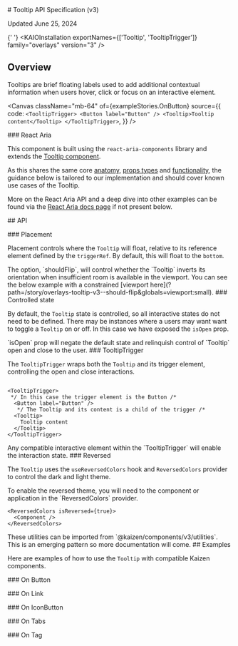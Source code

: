 
<Meta title="Overlays/Tooltip/v3/API Specification" />

<SbContent>
  # Tooltip API Specification (v3)

Updated June 25, 2024

</SbContent>

<ResourceLinks
  sourceCode="https://github.com/cultureamp/kaizen-design-system/tree/main/packages/components/src/Tooltip"
  figma="https://www.figma.com/file/eZKEE5kXbEMY3lx84oz8iN/%F0%9F%92%9C-UI-Kit%3A-Heart?type=design&node-id=1929%3A32006&mode=design&t=LwTCBZ5E1uRvOA1l-1"
  designGuidelines="/?path=/docs/overlays-tooltip-v3-usage-guidelines--docs"
  ariaComponentPage="https://react-spectrum.adobe.com/react-aria/Tooltip.html"
/>

<SbContent className="mb-24">

{' '}
<KAIOInstallation exportNames={['Tooltip', 'TooltipTrigger']} family="overlays" version="3" />

## Overview

Tooltips are brief floating labels used to add additional contextual information when users hover, click or focus on an interactive element.

</SbContent>

<Canvas
  className="mb-64"
  of={exampleStories.OnButton}
  source={{
    code: `
<TooltipTrigger>
  <Button label="Button" />
  <Tooltip>Tooltip content</Tooltip>
</TooltipTrigger>
  `,
  }}
/>

<SbContent className="mb-64">
  ### React Aria

This component is built using the `react-aria-components` library and extends the [Tooltip component](https://react-spectrum.adobe.com/react-aria/Tooltip.html).

As this shares the same core [anatomy](https://react-spectrum.adobe.com/react-aria/Tooltip.html#anatomy), [props types](https://react-spectrum.adobe.com/react-aria/Tooltip.html#tooltip-1) and [functionality](https://react-spectrum.adobe.com/react-aria/Tooltip.html#features), the guidance below is tailored to our implementation and should cover known use cases of the Tooltip.

More on the React Aria API and a deep dive into other examples can be found via the [React Aria docs page](https://react-spectrum.adobe.com/react-aria/Tooltip.html) if not present below.

</SbContent>

<SbContent className="mb-12">## API</SbContent>

<Controls of={exampleStories.OnButton} />

<SbContent className=" mt-64">
  ### Placement

Placement controls where the `Tooltip` will float, relative to its reference element defined by the `triggerRef`. By default, this will float to the `bottom`.

</SbContent>

<Canvas className="mb-24" of={exampleStories.Placement} />

<SbContent>
  The option, `shouldFlip`, will control whether the `Tooltip` inverts its orientation when
  insufficient room is available in the viewport. You can see the below example with a constrained
  [viewport here](?path=/story/overlays-tooltip-v3--should-flip&globals=viewport:small).
</SbContent>

<Canvas className="mb-64" of={docsStories.ShouldFlip} />

<SbContent>
  ### Controlled state

By default, the `Tooltip` state is controlled, so all interactive states do not need to be defined. There may be instances where a users may want want to toggle a `Tooltip` on or off. In this case we have exposed the `isOpen` prop.

</SbContent>

<Canvas className="mb-24" of={docsStories.UncontrolledState} />

<SbContent className="mb-64">
  `isOpen` prop will negate the default state and relinquish control of `Tooltip` open and close to
  the user.
</SbContent>

<SbContent>
  ### TooltipTrigger

The `TooltipTrigger` wraps both the `Tooltip` and its trigger element, controlling the open and close interactions.

</SbContent>

```JSX

<TooltipTrigger>
 */ In this case the trigger element is the Button /*
  <Button label="Button" />
   */ The Tooltip and its content is a child of the trigger /*
  <Tooltip>
    Tooltip content
  </Tooltip>
</TooltipTrigger>
```

<SbContent className="mb-64">
  Any compatible interactive element within the `TooltipTrigger` will enable the interaction state.
</SbContent>

<SbContent>
  ### Reversed

The `Tooltip` uses the `useReversedColors` hook and `ReversedColors` provider to control the dark and light theme.

</SbContent>

<Canvas className="bg-purple-600 mb-24" of={exampleStories.OnReversed} />

<SbContent>
  To enable the reversed theme, you will need to the component or application in the
  `ReversedColors` provider.
</SbContent>

```JSX
<ReversedColors isReversed={true}>
  <Component />
</ReversedColors>
```

<SbContent className="mb-64">
  These utilities can be imported from `@kaizen/components/v3/utilities`. This is an emerging
  pattern so more documentation will come.
</SbContent>

<SbContent className="mb-32">
  ## Examples

Here are examples of how to use the `Tooltip` with compatible Kaizen components.

</SbContent>

<SbContent>### On Button</SbContent>

<Canvas of={exampleStories.OnButton} />

<SbContent>### On Link</SbContent>

<Canvas of={exampleStories.OnLink} />

<SbContent>### On IconButton</SbContent>

<Canvas of={exampleStories.OnIconButton} />

<SbContent>### On Tabs</SbContent>

<Canvas of={exampleStories.OnTabs} />

<SbContent>### On Tag</SbContent>

<Canvas of={exampleStories.OnCustomFocusableElement} />
